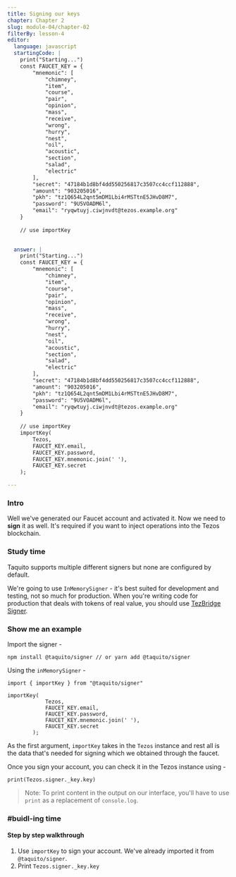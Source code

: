 ```yaml
---
title: Signing our keys
chapter: Chapter 2
slug: module-04/chapter-02
filterBy: lesson-4
editor:
  language: javascript
  startingCode: |
    print("Starting...")
    const FAUCET_KEY = {
        "mnemonic": [
            "chimney",
            "item",
            "course",
            "pair",
            "opinion",
            "mass",
            "receive",
            "wrong",
            "hurry",
            "nest",
            "oil",
            "acoustic",
            "section",
            "salad",
            "electric"
        ],
        "secret": "47184b1d8bf4dd550256817c3507cc4ccf112888",
        "amount": "903205016",
        "pkh": "tz1Q654L2qnt5mDM1Lbi4rMSTtnE5JHvD8M7",
        "password": "9U5VOADM6l",
        "email": "ryqwtuyj.ciwjnvdt@tezos.example.org"
    }
        
    // use importKey
    

  answer: |
    print("Starting...")
    const FAUCET_KEY = {
        "mnemonic": [
            "chimney",
            "item",
            "course",
            "pair",
            "opinion",
            "mass",
            "receive",
            "wrong",
            "hurry",
            "nest",
            "oil",
            "acoustic",
            "section",
            "salad",
            "electric"
        ],
        "secret": "47184b1d8bf4dd550256817c3507cc4ccf112888",
        "amount": "903205016",
        "pkh": "tz1Q654L2qnt5mDM1Lbi4rMSTtnE5JHvD8M7",
        "password": "9U5VOADM6l",
        "email": "ryqwtuyj.ciwjnvdt@tezos.example.org"
    }
    
    // use importKey
    importKey(
        Tezos,
        FAUCET_KEY.email,
        FAUCET_KEY.password,
        FAUCET_KEY.mnemonic.join(' '),
        FAUCET_KEY.secret
    );

---
```

### Intro
Well we've generated our Faucet account and activated it.
Now we need to **sign** it as well. 
It's required if you want to inject operations into the Tezos blockchain.

### Study time

Taquito supports multiple different signers but none are configured by default.

We're going to use `InMemorySigner` - it's best suited for development and testing, not so much for production.
When you're writing code for production that deals with tokens of real value, you should use [TezBridge Signer](https://tezostaquito.io/docs/tezbridge_signer).

### Show me an example

Import the signer - 
```javascript=
npm install @taquito/signer // or yarn add @taquito/signer
```

Using the `inMemorySigner` - 
```javascript=
import { importKey } from "@taquito/signer"

importKey(
            Tezos,
            FAUCET_KEY.email,
            FAUCET_KEY.password,
            FAUCET_KEY.mnemonic.join(' '),
            FAUCET_KEY.secret
        );
```

As the first argument, `importKey` takes in the `Tezos` instance and rest all is the data that's needed for signing which we obtained through the faucet.

Once you sign your account, you can check it in the Tezos instance using - 
```javascript=
print(Tezos.signer._key.key)
```
>Note: To print content in the output on our interface, you'll have to use `print` as a replacement of `console.log`.

### #buidl-ing time
 

#### Step by step walkthrough
1. Use `importKey` to sign your account. We've already imported it from `@taquito/signer`.
2. Print `Tezos.signer._key.key`